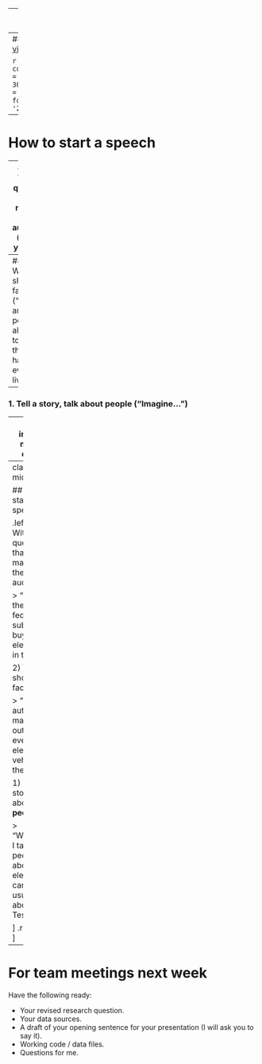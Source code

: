 
---
class: middle, inverse, center

# What are the first words<br>you should say in a speech?

--
## Watch [this video](https://youtu.be/w82a1FT5o88) to find out

```r
countdown(minutes = 10,
          warn_when = 30,
          update_every = 15,
          bottom = 0,
          font_size = '2em')
```

---
# How to start a speech

--
### 3. With a question that matters to the audience ("Have you...?")

--
### 2. With a shocking factoid ("There are more people alive today than have ever lived...").

--
### 1. Tell a story, talk about **people** ("Imagine...")

---
class: inverse, middle, center

<center>
<img src="images/helveston_talk.png">
</center>

---
class: middle

## How to start a speech

.leftcol[
3) With a question that matters to the audience:

> "What's the current federal subsidy for buying an electric car in the US?"

2) With a shocking factoid

> "Chinese automakers make one out of every two electric vehicles in the world."

1) Tell a story, talk about **people**

> "Whenever I talk with people about electric cars, they usually ask about Tesla..."

]
.rightcol[
<center>
<img src="images/helveston_talk.png">
</center>
]

---
# For team meetings next week

Have the following ready:

- Your revised research question.
- Your data sources.
- A draft of your opening sentence for your presentation (I will ask you to say it).
- Working code / data files.
- Questions for me.
